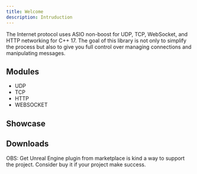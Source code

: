```yaml
---
title: Welcome
description: Intruduction
---
```


The Internet protocol uses ASIO non-boost for UDP, TCP, WebSocket, and HTTP networking for C++ 17. The goal of this library is not only to simplify the process but also to give you full control over managing connections and manipulating messages.

## Modules

* UDP
* TCP
* HTTP
* WEBSOCKET

## Showcase

<Cards>
  <Card title="Video showcase" href="https://www.youtube.com/watch?v=SEgRcV7njLQ" />
  <Card title="Unreal Engine video showcase" href="https://www.youtube.com/watch?v=n0eVonOsPXw" />
</Cards>

## Downloads

<Cards>
  <Card title="C++ Library | Unreal Plugin" href="https://github.com/Cesio137/InternetProtocol/releases" />
  <Card title="Get UE5 plugin from marketplace" href="https://www.unrealengine.com/marketplace/en-US/product/6e1c9d50c0624012808c0b6c25fa3a5a" />
</Cards>

OBS: Get Unreal Engine plugin from marketplace is kind a way to support the project. Consider buy it if your project make success.